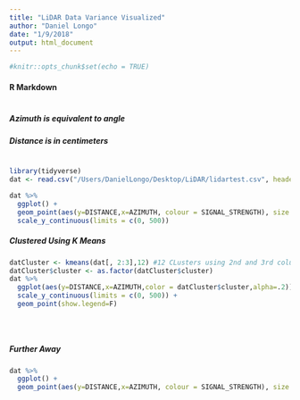 ```yaml
---
title: "LiDAR Data Variance Visualized"
author: "Daniel Longo"
date: "1/9/2018"
output: html_document
---
```


```r
#knitr::opts_chunk$set(echo = TRUE)
```
#### R Markdown
#
##### Azimuth is equivalent to angle
##### Distance is in centimeters
#

```r
library(tidyverse)
dat <- read.csv("/Users/DanielLongo/Desktop/LiDAR/lidartest.csv", header = TRUE)
```

```r
dat %>% 
  ggplot() +
  geom_point(aes(y=DISTANCE,x=AZIMUTH, colour = SIGNAL_STRENGTH), size = 1,alpha = .1) +
  scale_y_continuous(limits = c(0, 500))
```

##### Clustered Using K Means
```r
datCluster <- kmeans(dat[, 2:3],12) #12 CLusters using 2nd and 3rd columns
datCluster$cluster <- as.factor(datCluster$cluster)
dat %>% 
  ggplot(aes(y=DISTANCE,x=AZIMUTH,color = datCluster$cluster,alpha=.2)) +
  scale_y_continuous(limits = c(0, 500)) +
  geom_point(show.legend=F)
  
  
  
```

##### Further Away
```r
dat %>% 
  ggplot() +
  geom_point(aes(y=DISTANCE,x=AZIMUTH, colour = SIGNAL_STRENGTH), size = 1,alpha = .8) 
```

